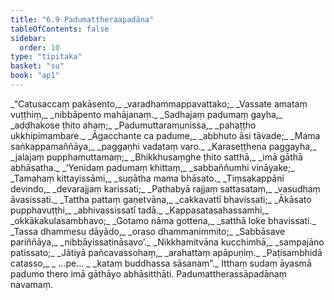 ```yaml
---
title: "6.9 Padumattheraapadāna"
tableOfContents: false
sidebar:
  order: 10
type: "tipitaka"
basket: "su"
book: "ap1"
---
```



<DynamicBreadcrumb />

<Division number="67" book="ap1">

<Paragraph number="1458" type="verses" book="ap1">
_“Catusaccaṃ pakāsento,_  
_varadhammappavattako;_  
_Vassate amataṃ vuṭṭhiṃ,_  
_nibbāpento mahājanaṃ._  

</Paragraph>

</Division>
<Division number="68" book="ap1">

<Paragraph number="1459" type="verses" book="ap1">
_Sadhajaṃ padumaṃ gayha,_  
_aḍḍhakose ṭhito ahaṃ;_  
_Padumuttaramunissa,_  
_pahaṭṭho ukkhipimambare._  

</Paragraph>

</Division>
<Division number="69" book="ap1">

<Paragraph number="1460" type="verses" book="ap1">
_Āgacchante ca padume,_  
_abbhuto āsi tāvade;_  
_Mama saṅkappamaññāya,_  
_paggaṇhi vadataṃ varo._  

</Paragraph>

</Division>
<Division number="70" book="ap1">

<Paragraph number="1461" type="verses" book="ap1">
_Karaseṭṭhena paggayha,_  
_jalajaṃ pupphamuttamaṃ;_  
_Bhikkhusaṃghe ṭhito satthā,_  
_imā gāthā abhāsatha._  

</Paragraph>

</Division>
<Division number="71" book="ap1">

<Paragraph number="1462" type="verses" book="ap1">
_‘Yenidaṃ padumaṃ khittaṃ,_  
_sabbaññumhi vināyake;_  
_Tamahaṃ kittayissāmi,_  
_suṇātha mama bhāsato._  

</Paragraph>

</Division>
<Division number="72" book="ap1">

<Paragraph number="1463" type="verses" book="ap1">
_Tiṃsakappāni devindo,_  
_devarajjaṃ karissati;_  
_Pathabyā rajjaṃ sattasataṃ,_  
_vasudhaṃ āvasissati._  

</Paragraph>

</Division>
<Division number="73" book="ap1">

<Paragraph number="1464" type="verses" book="ap1">
_Tattha pattaṃ gaṇetvāna,_  
_cakkavattī bhavissati;_  
_Ākāsato pupphavuṭṭhi,_  
_abhivassissatī tadā._  

</Paragraph>

</Division>
<Division number="74" book="ap1">

<Paragraph number="1465" type="verses" book="ap1">
_Kappasatasahassamhi,_  
_okkākakulasambhavo;_  
_Gotamo nāma gottena,_  
_satthā loke bhavissati._  

</Paragraph>

</Division>
<Division number="75" book="ap1">

<Paragraph number="1466" type="verses" book="ap1">
_Tassa dhammesu dāyādo,_  
_oraso dhammanimmito;_  
_Sabbāsave pariññāya,_  
_nibbāyissatināsavo’._  

</Paragraph>

</Division>
<Division number="76" book="ap1">

<Paragraph number="1467" type="verses" book="ap1">
_Nikkhamitvāna kucchimhā,_  
_sampajāno patissato;_  
_Jātiyā pañcavassohaṃ,_  
_arahattaṃ apāpuṇiṃ._  

</Paragraph>

</Division>
<Division number="77" book="ap1">

<Paragraph number="1468" type="verses" book="ap1">
_Paṭisambhidā catasso,_  
_ …pe… _  
_kataṃ buddhassa sāsanaṃ”._  

</Paragraph>

<Paragraph number="1469" book="ap1">
Itthaṃ sudaṃ āyasmā padumo thero imā gāthāyo abhāsitthāti.

</Paragraph>
</Division>

<Paragraph number="1470" type="center" book="ap1">
Padumattherassāpadānaṃ navamaṃ.
</Paragraph>